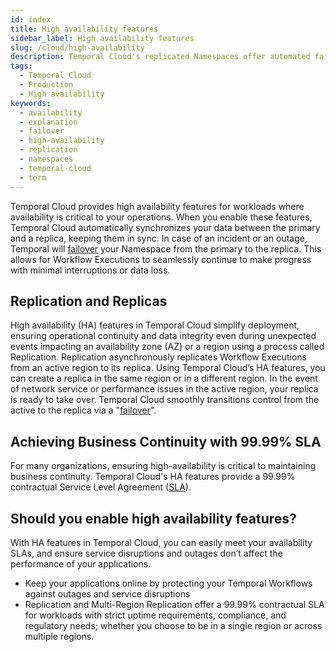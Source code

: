```yaml
---
id: index
title: High availability features
sidebar_label: High availability features
slug: /cloud/high-availability
description: Temporal Cloud's replicated Namespaces offer automated failover, synchronized data, and replication for workloads requiring disaster-tolerant deployment and 99.99% uptime. Use Global Namespace for self-hosted.
tags:
  - Temporal Cloud
  - Production
  - High availability
keywords:
  - availability
  - explanation
  - failover
  - high-availability
  - replication
  - namespaces
  - temporal-cloud
  - term
---
```



Temporal Cloud provides high availability features for workloads where availability is critical to your operations.
When you enable these features, Temporal Cloud automatically synchronizes your data between the primary and a replica, keeping them in sync.
In case of an incident or an outage, Temporal will [failover](/glossary#failover) your Namespace from the primary to the replica.
This allows for Workflow Executions to seamlessly continue to make progress with minimal interruptions or data loss.

## Replication and Replicas

High availability (HA) features in Temporal Cloud simplify deployment, ensuring operational continuity and data integrity even during unexpected events impacting an availability zone (AZ) or a region using a process called Replication.
Replication asynchronously replicates Workflow Executions from an active region to its replica.
Using Temporal Cloud’s HA features, you can create a replica in the same region or in a different region.
In the event of network service or performance issues in the active region, your replica is ready to take over.
Temporal Cloud smoothly transitions control from the active to the replica via a "[failover](/glossary#failover)".

<CaptionedImage src="/img/cloud/high-availability/failover.png" title="When a replicated Namespace fails over, control passes to the replica until service is restored to the original Namespace" />

## Achieving Business Continuity with 99.99% SLA

For many organizations, ensuring high-availability is critical to maintaining business continuity.
Temporal Cloud's HA features provide a 99.99% contractual Service Level Agreement ([SLA](/cloud/sla)).

## Should you enable high availability features?

With HA features in Temporal Cloud, you can easily meet your availability SLAs, and ensure service disruptions and outages don’t affect the performance of your applications.

- Keep your applications online by protecting your Temporal Workflows against outages and service disruptions
- Replication and Multi-Region Replication offer a 99.99% contractual SLA for workloads with strict uptime requirements, compliance, and regulatory needs; whether you choose to be in a single region or across multiple regions.
